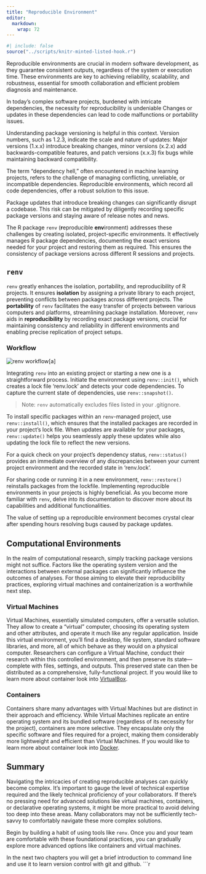```yaml
---
title: "Reproducible Environment"
editor: 
  markdown: 
    wrap: 72
---
```


```r
#| include: false
source("../scripts/knitr-minted-listed-hook.r")
```

Reproducible environments are crucial in modern software development, as they guarantee consistent outputs, regardless of the system or execution time. These environments are key to achieving reliability, scalability, and robustness, essential for smooth collaboration and efficient problem diagnosis and maintenance.

In today's complex software projects, burdened with intricate dependencies, the necessity for reproducibility is undeniable Changes or updates in these dependencies can lead to code malfunctions or portability issues.

Understanding package versioning is helpful in this context. Version numbers, such as 1.2.3, indicate the scale and nature of updates: Major versions (1.x.x) introduce breaking changes, minor versions (x.2.x) add backwards-compatible features, and patch versions (x.x.3) fix bugs while maintaining backward compatibility.

The term "dependency hell," often encountered in machine learning projects, refers to the challenge of managing conflicting, unreliable, or incompatible dependencies. Reproducible environments, which  record all code dependencies, offer a robust solution to this issue.

Package updates that introduce breaking changes can significantly disrupt a codebase. This risk can be mitigated by diligently recording specific package versions and staying aware of release notes and news.

The R package `renv` (**r**eproducible **env**ironment) addresses these challenges by creating isolated, project-specific environments. It effectively manages R package dependencies, documenting the exact versions needed for your project and restoring them as required. This ensures the consistency of package versions across different R sessions and projects.

## `renv`
`renv` greatly enhances the isolation, portability, and reproducibility of R projects. It ensures **isolation** by assigning a private library to each project, preventing conflicts between packages across different projects. The **portability** of `renv` facilitates the easy transfer of projects between various computers and platforms, streamlining package installation. Moreover, `renv` aids in **reproducibility** by recording exact package versions, crucial for maintaining consistency and reliability in different environments and enabling precise replication of project setups.

### Workflow

![[renv
workflow](https://github.com/rstudio/renv/tree/main)](images/renv_graphic.png)[a]

Integrating `renv` into an existing project or starting a new one is a straightforward process. Initiate the environment using `renv::init()`, which creates a lock file 'renv.lock' and detects your code dependencies. To capture the current state of dependencies, use `renv::snapshot()`.

> Note: `renv` automatically excludes files listed in your .gitignore.

To install specific packages within an `renv`-managed project, use `renv::install()`, which ensures that the installed packages are recorded in your project's lock file. When updates are available for your packages, `renv::update()` helps you seamlessly apply these updates while also updating the lock file to reflect the new versions.

For a quick check on your project's dependency status, `renv::status()` provides an immediate overview of any discrepancies between your current project environment and the recorded state in 'renv.lock'.

For sharing code or running it in a new environment, `renv::restore()` reinstalls packages from the lockfile. Implementing reproducible environments in your projects is highly beneficial. As you become more familiar with `renv`, delve into its documentation to discover more about its capabilities and additional functionalities.

The value of setting up a reproducible environment becomes crystal clear after spending hours resolving bugs caused by package updates. 

## Computational Environments

In the realm of computational research, simply tracking package versions might not suffice. Factors like the operating system version and the interactions between external packages can significantly influence the outcomes of analyses. For those aiming to elevate their reproducibility practices, exploring virtual machines and containerization is a worthwhile next step.

### Virtual Machines

Virtual Machines, essentially simulated computers, offer a versatile solution. They allow to create a "virtual" computer, choosing its operating system and other attributes, and operate it much like any regular application. Inside this virtual environment, you'll find a desktop, file system, standard software libraries, and more, all of which behave as they would on a physical computer. Researchers can configure a Virtual Machine, conduct their research within this controlled environment, and then preserve its state—complete with files, settings, and outputs. This preserved state can then be distributed as a comprehensive, fully-functional project. If you would like to learn more about container look into [VirtualBox](https://www.virtualbox.org/).

### Containers

Containers share many advantages with Virtual Machines but are distinct in their approach and efficiency. While Virtual Machines replicate an entire operating system and its bundled software (regardless of its necessity for the project), containers are more selective. They encapsulate only the specific software and files required for a project, making them considerably more lightweight and efficient than Virtual Machines. If you would like to learn more about container look into [Docker](https://www.docker.com/).

## Summary

Navigating the intricacies of creating reproducible analyses can quickly become complex. It's important to gauge the level of technical expertise required and the likely technical proficiency of your collaborators. If there's no pressing need for advanced solutions like virtual machines, containers, or declarative operating systems, it might be more practical to avoid delving too deep into these areas. Many collaborators may not be sufficiently tech-savvy to comfortably navigate these more complex solutions.

Begin by building a habit of using tools like `renv`. Once you and your team are comfortable with these foundational practices, you can gradually explore more advanced options like containers and virtual machines. 

In the next two chapters you will get a brief introduction to command line and use it to learn version control with git and github.
```r
